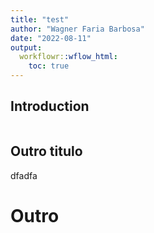 ```yaml
---
title: "test"
author: "Wagner Faria Barbosa"
date: "2022-08-11"
output:
  workflowr::wflow_html:
    toc: true
---
```


## Introduction

```r

```

## Outro titulo

dfadfa

# Outro
